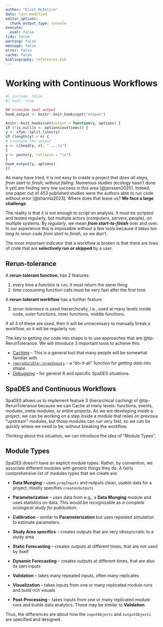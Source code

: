 ```yaml
---
author: "Eliot McIntire"
date: last-modified
editor_options:
  chunk_output_type: console
execute:
  eval: false
tidy: false
warning: false
message: false
error: false
cache: false
bibliography: references.bib
---
```


# Working with Continuous Workflows

```r
#| include: false
#| eval: true

## truncate text output
hook_output <- knitr::knit_hooks$get("output")

knitr::knit_hooks$set(output = function(y, options) {
if (!is.null(n <- options$outlines)) {
y <- xfun::split_lines(y)
if (length(y) > n) {
# truncate the output
y <- c(head(y, n), "....\n")
}
y <- paste(y, collapse = "\n")
}
hook_output(y, options)
})

```

As many have tried, it is not easy to create a project that *does all
steps, from start to finish, without failing*. Numerous studies (ecology
hasn't done it yet) are finding very low success in this area
[@janssen2020]. Indeed, one paper out of 453 published studies were the
authors able to run code without error [@sharma2023]. Where does that
leave us? **We face a large challenge**.

The reality is that it is not enough to script an analysis. It must be
scripted and tested regularly, but multiple actors (computers, servers,
people), on multiple systems. By *regularly*, we mean ***from
start-to-finish*** over and over. In our experience this is impossible
without a few tools because *it takes too long to rerun code from start
to finish*, so we don't.

The most important indicator that a workflow is broken is that there are
lines of code that are **selectively run or skipped** by a user.

::: {#tip-RerunTolerance .callout-tip}
## Rerun-tolerance

A **rerun-tolerant function**, has 2 features:

1.  every time a function is run, it must return the same thing
2.  time consuming function calls must be very fast after the first time

A **rerun-tolerant workflow** has a further feature:

3.  *rerun-tolerance* is used hierarchically, i.e., used at many levels
    inside code, outer functions, inner functions, middle functions.

If all 3 of these are used, then it will be unnecessary to manually
break a workflow, so it will be regularly run.
:::

The key to getting our code into shape is to use approaches that are
@tip-RerunTolerance. We will introduce 3 important tools to achieve
this:

-   [Caching](@sec-caching) -- This is a general tool that many people
    will be somewhat familiar with.
-   [`reproducible::prepInputs`](@sec-prepInputs) -- a "do-it-all"
    function for *getting data into shape*.
-   [Debugging](@sec-debugging) -- for general R and specific SpaDES
    situations.

## SpaDES and Continuous Workflows

SpaDES allows us to implement feature 3 (hierarchical caching) of
@tip-RerunTolerance because we can Cache at many levels: functions,
events, modules, meta-modules, or entire projects. As we are developing
inside a project, we can be working on a step inside a module that
relies on previous "upstream" modules, but those modules can run very
fast, so we can be quickly where we need to be, without breaking the
workflow.

Thinking about this situation, we can introduce the idea of "Module
Types".

## Module Types

SpaDES doesn't have an explicit module types. Rather, by convention, we
associate different modules with generic things they do. A fairly
comprehensive list of modules types that we create are:

-   **Data Munging** -- uses `prepInputs` and outputs clean, usable data
    for a project, mostly specifies `createsOutputs`

-   **Parameterization** -- uses data from e.g., a **Data Munging**
    module and uses statistics on data. This would be recognizable as *a
    complete ecological study for publication*.

-   **Calibration** -- similar to **Parameterization** but uses repeated
    simulation to estimate parameters.

-   **Study Area specifics** -- creates outputs that are very
    idiosyncratic to a study area

-   **Static Forecasting** -- creates outputs at different times, that
    are not used by itself

-   **Dynamic Forecasting** -- creates outputs at different times, that
    are also its own inputs

-   **Validation** -- takes many repeated inputs, often many replicates

-   **Visualization** -- takes inputs from one or many replicated module
    runs and build rich visuals

-   **Post-Processing** -- takes inputs from one or many replicated
    module runs and builds data analytics. These may be similar to
    **Validation**

Thus, the differences are about how the `inputObjects` and
`outputObjects` are specified and designed.
